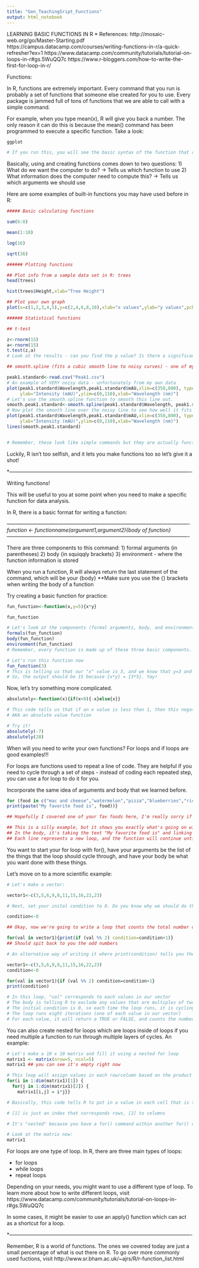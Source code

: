 ```yaml
---
title: "Gen_TeachingSript_Functions"
output: html_notebook
---
```


LEARNING BASIC FUNCTIONS IN R
* References: 
http://mosaic-web.org/go/Master-Starting.pdf  https://campus.datacamp.com/courses/writing-functions-in-r/a-quick-refresher?ex=1 
https://www.datacamp.com/community/tutorials/tutorial-on-loops-in-r#gs.5WuQQ7c
https://www.r-bloggers.com/how-to-write-the-first-for-loop-in-r/

Functions:

In R, functions are extremely important. Every command that you run is probably a set of functions that someone else created for you to use. Every package is jammed full of tons of functions that we are able to call with a simple command. 

For example, when you type mean(x), R will give you back a number. The only reason it can do this is because the mean() command has been programmed to execute a specific function. Take a look:

```r

ggplot

# If you run this, you will see the basic syntax of the function that runs when you run the ggplot() command, where the function is stored, and what it is named as ("ggplot" in this case). Pretty cool!

```

Basically, using and creating functions comes down to two questions: 
1) What do we want the computer to do? -> Tells us which function to use
2) What information does the  computer need to compute this? -> Tells us which arguments we should use


 Here are some examples of built-in functions you may have used before in R:
```r
##### Basic calculating functions

sum(6:8)

mean(1:10)

log(16)

sqrt(36)

###### Plotting functions

## Plot info from a sample data set in R: trees
head(trees)

hist(trees$Height,xlab="Tree Height")

## Plot your own graph
plot(x=c(1,2,3,4,5),y=c(2,4,6,8,10),xlab="x values",ylab="y values",pch=8)

###### Statistical functions

## t-test

z<-rnorm(15)
a<-rnorm(15)
t.test(z,a)
# Look at the results - can you find the p value? Is there a significant difference?

## smooth.spline (fits a cubic smooth line to noisy curves) - one of my favorites!

peak1.standard<-read.csv("Peak1.csv")
# An example of VERY noisy data - unfortunately from my own data 
plot(peak1.standard$Wavelength,peak1.standard$mAU,xlim=c(350,800), type="l", pch=1,cex=0.6,las=TRUE, 
     ylab="Intensity (mAU)",ylim=c(0,110),xlab="Wavelength (nm)")
# Let's use the smooth.spline function to smooth this line out.
smooth.peak1.standard<-smooth.spline(peak1.standard$Wavelength, peak1.standard$mAU)
# Now plot the smooth line over the noisy line to see how well it fits
plot(peak1.standard$Wavelength,peak1.standard$mAU,xlim=c(350,800), type="l", pch=1,cex=0.6,las=TRUE, 
     ylab="Intensity (mAU)",ylim=c(0,110),xlab="Wavelength (nm)")
lines(smooth.peak1.standard)


# Remember, these look like simple commands but they are actually functions that have been built into the software for us. Thanks, R! 
```


Luckily, R isn't too selfish, and it lets you make functions too so let's give it a shot! 

*----------------------------------------------------------------------------------------------------------

Writing functions! 

This will be useful to you at some point when you need to make a specific function for data analysis.

In R, there is a basic format for writing a function:

*----------------------------------------------------------------------------------------------------------
function <- functionname(argument1,argument2){body of function}
*----------------------------------------------------------------------------------------------------------

There are three components to this command:
1) formal arguments (in parentheses)
2) body {in squiqqly brackets}
3) environment - where the function information is stored

When you run a function, R will always return the last statement of the command, which will be your {body}
**Make sure you use the {} brackets when writing the body of a function

Try creating a basic function for practice: 
```r

fun_function<-function(x,y=5){x*y}

fun_function

# Let's look at the components (formal arguments, body, and environment) of this function:
formals(fun_function)
body(fun_function)
environment(fun_function)
# Remember, every function is made up of these three basic components.

# Let's run this function now
fun_function(3)
# This is telling us that our "x" value is 3, and we know that y=3 and the body is {x*y}
# So, the output should be 15 because {x*y} = {3*5}. Yay!
```

Now, let's try something more complicated.
```r
absolutely<-function(x){if(x<0){-x}else{x}}

# This code tells us that if an x value is less than 1, then this negative value should be converted to positive
# AKA an absolute value function

# Try it!
absolutely(-7)
absolutely(28)
```

When will you need to write your own functions? For loops and if loops are good examples!!!

For loops are functions used to repeat a line of code. They are helpful if you need to cycle through a set of steps - instead of coding each repeated step, you can use a for loop to do it for you.

Incorporate the same idea of arguments and body that we learned before.
```r
for (food in c("mac and cheese","watermelon","pizza","blueberries","rice krispie treat")){
print(paste("My favorite food is", food))}

## Hopefully I covered one of your fav foods here, I'm really sorry if not.

## This is a silly example, but it shows you exactly what's going on with the loop. 
## In the body, it's taking the text "My favorite food is" and linking it to the arguments specified as "food" arguments. 
## Each line represents a new loop, and the function will continue until it runs out of arguments.
```

You want to start your for loop with for(), have your arguments be the list of the things that the loop should cycle through, and have your body be what you want done with these things.

Let's move on to a more scientific example: 
```r

# Let's make a vector:

vector1<-c(3,5,6,9,8,11,15,16,22,23)

# Next, set your inital condition to 0. Do you know why we should do this? 

condition<-0

## Okay, now we're going to write a loop that counts the total number of odd values in our vector:

for(val in vector1){print(if (val %% 2) condition=condition+1)}
## Should spit back to you the odd numbers

# An alternative way of writing it where print(condition) tells you the total number of odd values

vector1<-c(3,5,6,9,8,11,15,16,22,23)
condition<-0

for(val in vector1){if (val %% 2) condition=condition+1}
print(condition)

# In this loop, "val" corresponds to each values in our vector
# The body is telling R to exclude any values that are multiples of two in the vector (indicated by %%)
# The initial condition is 0, so each time the loop runs, it is cycling through the next value until all 8 values have been processed.
# The loop runs eight iterations (one of each value in our vector)
# For each value, it will return a TRUE or FALSE, and counts the number of TRUEs when we make the command print()

```

You can also create nested for loops which are loops inside of loops if you need multiple a function to run through multiple layers of cycles. An example: 

```r

# Let's make a 10 x 10 matrix and fill it using a nested for loop
matrix1 <- matrix(nrow=5, ncol=5)
matrix1 ## you can see it's empty right now

# This loop will assign values in each row/column based on the product of the i and j values that we specify here:
for(i in 1:dim(matrix1)[1]) {
  for(j in 1:dim(matrix1)[2]) {
    matrix1[i,j] = i*j}}

# Basically, this code tells R to put in a value in each cell that is the product of the corresponding product of row and column and this code is repeated until all cells are filled

# [1] is just an index that corresponds rows, [2] to columns

# It's "nested" because you have a for() command within another for() command

# Look at the matrix now:
matrix1
```

For loops are one type of loop. In R, there are three main types of loops:

- for loops
- while loops
- repeat loops

Depending on your needs, you might want to use a different type of loop. To learn more about how to write different loops, visit https://www.datacamp.com/community/tutorials/tutorial-on-loops-in-r#gs.5WuQQ7c

In some cases, it might be easier to use an apply() function which can act as a shortcut for a loop. 

*----------------------------------------------------------------------------------------------------------

Remember, R is a world of functions. The ones we covered today are just a small percentage of what is out there on R. To go over more commonly used fuctions, visit http://www.sr.bham.ac.uk/~ajrs/R/r-function_list.html


